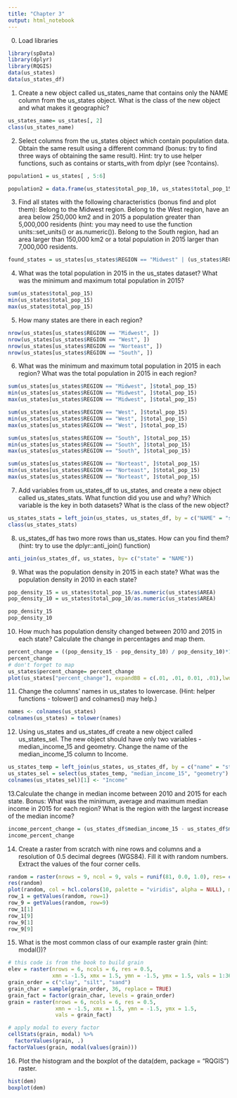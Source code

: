 ```yaml
---
title: "Chapter 3"
output: html_notebook
---
```

0. Load libraries
```r
library(spData)
library(dplyr)
library(RQGIS)
data(us_states)
data(us_states_df)
```

1. Create a new object called us_states_name that contains only the NAME column from the us_states object. What is the class of the new object and what makes it geographic?

```r
us_states_name= us_states[, 2]
class(us_states_name)
```

2. Select columns from the us_states object which contain population data. Obtain the same result using a different command (bonus: try to find three ways of obtaining the same result). Hint: try to use helper functions, such as contains or starts_with from dplyr (see ?contains).

```r
population1 = us_states[ , 5:6]

population2 = data.frame(us_states$total_pop_10, us_states$total_pop_15)
```

3. Find all states with the following characteristics (bonus find and plot them):
Belong to the Midwest region.
Belong to the West region, have an area below 250,000 km2 and in 2015 a population greater than 5,000,000 residents (hint: you may need to use the function units::set_units() or as.numeric()).
Belong to the South region, had an area larger than 150,000 km2 or a total population in 2015 larger than 7,000,000 residents.

```r
found_states = us_states[us_states$REGION == "Midwest" | (us_states$REGION == "West" & us_states$AREA  < units::set_units(250000, km^2) |us_states$total_pop_15 > 5000000) | (us_states$REGION == "South" & (us_states$AREA < units::set_units(150000, km^2)|us_states$total_pop_15 > 7000000)),]

```

4. What was the total population in 2015 in the us_states dataset? What was the minimum and maximum total population in 2015?
```r
sum(us_states$total_pop_15)
min(us_states$total_pop_15)
max(us_states$total_pop_15)
```

5. How many states are there in each region?
```r
nrow(us_states[us_states$REGION == "Midwest", ])
nrow(us_states[us_states$REGION == "West", ])
nrow(us_states[us_states$REGION == "Norteast", ])
nrow(us_states[us_states$REGION == "South", ])
```

6. What was the minimum and maximum total population in 2015 in each region? What was the total population in 2015 in each region?
```r
sum(us_states[us_states$REGION == "Midwest", ]$total_pop_15)
min(us_states[us_states$REGION == "Midwest", ]$total_pop_15)
max(us_states[us_states$REGION == "Midwest", ]$total_pop_15)

sum(us_states[us_states$REGION == "West", ]$total_pop_15)
min(us_states[us_states$REGION == "West", ]$total_pop_15)
max(us_states[us_states$REGION == "West", ]$total_pop_15)

sum(us_states[us_states$REGION == "South", ]$total_pop_15)
min(us_states[us_states$REGION == "South", ]$total_pop_15)
max(us_states[us_states$REGION == "South", ]$total_pop_15)

sum(us_states[us_states$REGION == "Norteast", ]$total_pop_15)
min(us_states[us_states$REGION == "Norteast", ]$total_pop_15)
max(us_states[us_states$REGION == "Norteast", ]$total_pop_15)
```

7. Add variables from us_states_df to us_states, and create a new object called us_states_stats. What function did you use and why? Which variable is the key in both datasets? What is the class of the new object?
```r
us_states_stats = left_join(us_states, us_states_df, by = c("NAME" = "state"))
class(us_states_stats)
```

8. us_states_df has two more rows than us_states. How can you find them? (hint: try to use the dplyr::anti_join() function)
```r
anti_join(us_states_df, us_states, by= c("state" = "NAME"))
```

9. What was the population density in 2015 in each state? What was the population density in 2010 in each state?
```r
pop_density_15 = us_states$total_pop_15/as.numeric(us_states$AREA)
pop_density_10 = us_states$total_pop_10/as.numeric(us_states$AREA)

pop_density_15
pop_density_10
```

10. How much has population density changed between 2010 and 2015 in each state? Calculate the change in percentages and map them.
```r
percent_change = ((pop_density_15 - pop_density_10) / pop_density_10)*100 
percent_change
# don't forget to map 
us_states$percent_change= percent_change
plot(us_states["percent_change"], expandBB = c(.01, .01, 0.01, .01),lwd =1)

```

11. Change the columns’ names in us_states to lowercase. (Hint: helper functions - tolower() and colnames() may help.)
```r
names <- colnames(us_states)
colnames(us_states) = tolower(names)
```

12. Using us_states and us_states_df create a new object called us_states_sel. The new object should have only two variables - median_income_15 and geometry. Change the name of the median_income_15 column to Income.
```r
us_states_temp = left_join(us_states, us_states_df, by = c("name" = "state"))
us_states_sel = select(us_states_temp, "median_income_15", "geometry")
colnames(us_states_sel)[1] <- "Income"

```

13.Calculate the change in median income between 2010 and 2015 for each state. Bonus: What was the minimum, average and maximum median income in 2015 for each region? What is the region with the largest increase of the median income?
```r
income_percent_change = (us_states_df$median_income_15 - us_states_df$median_income_10)/ (us_states_df$median_income_10)*100 
income_percent_change
```

14. Create a raster from scratch with nine rows and columns and a resolution of 0.5 decimal degrees (WGS84). Fill it with random numbers. Extract the values of the four corner cells.

```r
random = raster(nrows = 9, ncol = 9, vals = runif(81, 0.0, 1.0), res= c(.5, .5), xmn = 0, ymn = 0, xmx = 4.5, ymx = 4.5)
res(random)
plot(random, col = hcl.colors(10, palette = "viridis", alpha = NULL), maxpixels = 81)
row_1 = getValues(random, row=1)
row_9 = getValues(random, row=9)
row_1[1]
row_1[9]
row_9[1]
row_9[9]
```

15. What is the most common class of our example raster grain (hint: modal())?
```r
# this code is from the book to build grain
elev = raster(nrows = 6, ncols = 6, res = 0.5,
              xmn = -1.5, xmx = 1.5, ymn = -1.5, ymx = 1.5, vals = 1:36)
grain_order = c("clay", "silt", "sand")
grain_char = sample(grain_order, 36, replace = TRUE)
grain_fact = factor(grain_char, levels = grain_order)
grain = raster(nrows = 6, ncols = 6, res = 0.5, 
               xmn = -1.5, xmx = 1.5, ymn = -1.5, ymx = 1.5,
               vals = grain_fact)

# apply modal to every factor
cellStats(grain, modal) %>%
  factorValues(grain, .)
factorValues(grain, modal(values(grain)))
```

16. Plot the histogram and the boxplot of the data(dem, package = "RQGIS") raster.
```r
hist(dem)
boxplot(dem)
```


